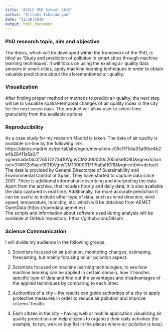 ```yaml
---
title: "AGILE PhD School 2019"
author: "Ditsuhi Iskandaryan"
date: "11/28/2019"
output: html_document
---
```




### PhD research topic, aim and objective

The thesis, which will be developed within the framework of the PhD, is titled as ‘Study and prediction of pollution in smart cities through machine learning techniques’. It will focus on using the existing air quality data sensors in smart cities, apply machine learning techniques in order to obtain valuable predictions about the aforementioned air quality.


### Visualization

After finding proper method or methods to predict air quality, the next step will be to visualize spatial-temporal changes of air quality index in the city for the next seven days.  The product will allow user to select time granularity from the available options. 



### Reproducibility

As a case study for my research Madrid is taken. The data of air quality is available on-line by the following link: 
https://datos.madrid.es/portal/site/egob/menuitem.c05c1f754a33a9fbe4b2e4b284f1a5a0/?vgnextoid=f3c0f7d512273410VgnVCM2000000c205a0aRCRD&vgnextchannel=374512b9ace9f310VgnVCM100000171f5a0aRCRD&vgnextfmt=default
The data is provided by General Directorate of Sustainability and Environmental Control of Spain. They have started to capture data since 2001. There is additional information describing and interpreting the data.  Apart from the archive, that incudes hourly and daily data, it is also available the data captured in real time.
Additionally, for more accurate prediction it can be useful to include other type of data, such as wind direction, wind speed, temperature, humidity, etc. which will be obtained from AEMET OpenData                 (https://opendata.aemet.es) .  
The scripts and information about software used during analysis will be available at GitHub repository: https://github.com/Ditsuhi





### Science Communication

I will divide my audience in the following groups:

1.  Scientists focused on air pollution, monitoring changes, estimating, forecasting, but mainly focusing on air pollution aspect. 

2. Scientists focused on machine learning technologies, to see how machine learning can be applied in certain domain, how it handles specific type of data and find out the advantages and disadvantages of the applied techniques by comparing to each other.

3. Authorities of a city – the results can guide authorities of a city to apply protective measures in order to reduce air pollution and improve citizens’ health.

4. Each citizen in the city – having web or mobile application visualizing air quality prediction can help citizens to organize their daily activities (for example,  to run, walk or buy flat in the places where air pollution is less).





